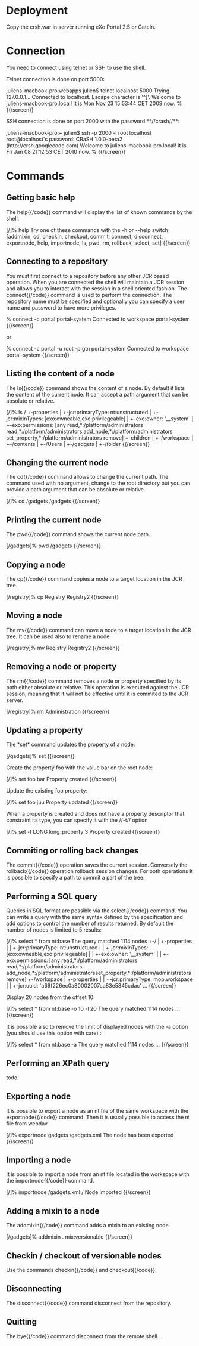 = Deployment =

Copy the crsh.war in server running eXo Portal 2.5 or GateIn.

= Connection =

You need to connect using telnet or SSH to use the shell.

Telnet connection is done on port 5000:

{{screen}}
juliens-macbook-pro:webapps julien$ telnet localhost 5000
Trying 127.0.0.1...
Connected to localhost.
Escape character is '^]'.
Welcome to juliens-macbook-pro.local!
It is Mon Nov 23 15:53:44 CET 2009 now.
%
{{/screen}}

SSH connection is done on port 2000 with the password **//crash//**:

{{screen}}
juliens-macbook-pro:~ julien$ ssh -p 2000 -l root localhost
root@localhost's password:
CRaSH 1.0.0-beta2 (http://crsh.googlecode.com)
Welcome to juliens-macbook-pro.local!
It is Fri Jan 08 21:12:53 CET 2010 now.
%
{{/screen}}

= Commands =

== Getting basic help ==

The {{code}}help{{/code}} command will display the list of known commands by the shell.

{{screen}}
[/]% help
Try one of these commands with the -h or --help switch [addmixin, cd, checkin, checkout, commit, connect, disconnect, exportnode, help, importnode, ls, pwd, rm, rollback, select, set]
{{/screen}}

== Connecting to a repository ==

You must first connect to a repository before any other JCR based operation. When you are connected the shell will maintain
a JCR session and allows you to interact with the session in a shell oriented fashion. The {{code}}connect{{/code}} command
is used to perform the connection. The repository name must be specified and optionally you can specify a user name
and password to have more privileges.

{{screen}}
% connect -c portal portal-system
Connected to workspace portal-system
{{/screen}}

or

{{screen}}
% connect -c portal -u root -p gtn portal-system
Connected to workspace portal-system
{{/screen}}

== Listing the content of a node ==

The {{code}}ls{{/code}} command shows the content of a node. By default it lists the content of the current node. It can
accept a path argument that can be absolute or relative.

{{screen}}
[/]% ls
/
+-properties
| +-jcr:primaryType: nt:unstructured
| +-jcr:mixinTypes: [exo:owneable,exo:privilegeable]
| +-exo:owner: '__system'
| +-exo:permissions: [any read,*:/platform/administrators read,*:/platform/administrators add_node,*:/platform/administrators set_property,*:/platform/administrators remove]
+-children
| +-/workspace
| +-/contents
| +-/Users
| +-/gadgets
| +-/folder
{{/screen}}

== Changing the current node ==

The {{code}}cd{{/code}} command allows to change the current path. The command used with no argument, change to the root
directory but you can provide a path argument that can be absolute or relative.

{{screen}}
[/]% cd /gadgets
/gadgets
{{/screen}}

== Printing the current node ==

The {{code}}pwd{{/code}} command shows the current node path.

{{screen}}
[/gadgets]% pwd
/gadgets
{{/screen}}

== Copying a node ==

The {{code}}cp{{/code}} command copies a node to a target location in the JCR tree.

{{screen}}
[/registry]% cp Registry Registry2
{{/screen}}

== Moving a node ==

The {{code}}mv{{/code}} command can move a node to a target location in the JCR tree. It can be used also to rename a node.

{{screen}}
[/registry]% mv Registry Registry2
{{/screen}}

== Removing a node or property ==

The {{code}}rm{{/code}} command removes a node or property specified by its path either absolute or relative. This operation
is executed against the JCR session, meaning that it will not be effective until it is commited to the JCR server.

{{screen}}
[/registry]% rm Administration
{{/screen}}

== Updating a property ==

The *set* command updates the property of a node:

{{screen}}
[/gadgets]% set
{{/screen}}

Create the property foo with the value bar on the root node:

{{screen}}
[/]% set foo bar
Property created
{{/screen}}

Update the existing foo property:

{{screen}}
[/]% set foo juu
Property updated
{{/screen}}

When a property is created and does not have a property descriptor that constraint its type, you can specify it
with the //-t// option

{{screen}}
[/]% set -t LONG long_property 3
Property created
{{/screen}}

== Commiting or rolling back changes ==

The {{code}}commit{{/code}} operation saves the current session. Conversely the {{code}}rollback{{/code}} operation rollback
session changes. For both operations It is possible to specify a path to commit a part of the tree.

== Performing a SQL query ==

Queries in SQL format are possible via the {{code}}select{{/code}} command. You can write a query with the same syntax defined
by the specification and add options to control the number of results returned. By default the number of nodes is limited
to 5 results:

{{screen}}
[/]% select * from nt:base
The query matched 1114 nodes
+-/
| +-properties
| | +-jcr:primaryType: nt:unstructured
| | +-jcr:mixinTypes: [exo:owneable,exo:privilegeable]
| | +-exo:owner: '__system'
| | +-exo:permissions: [any read,*:/platform/administrators read,*:/platform/administrators add_node,*:/platform/administratorsset_property,*:/platform/administrators remove]
+-/workspace
| +-properties
| | +-jcr:primaryType: mop:workspace
| | +-jcr:uuid: 'a69f226ec0a80002007ca83e5845cdac'
...
{{/screen}}

Display 20 nodes from the offset 10:

{{screen}}
[/]% select * from nt:base -o 10 -l 20
The query matched 1114 nodes
...
{{/screen}}

It is possible also to remove the limit of displayed nodes with the -a option (you should use this option with care) :

{{screen}}
[/]% select * from nt:base -a
The query matched 1114 nodes
...
{{/screen}}

== Performing an XPath query ==

todo

== Exporting a node ==

It is possible to export a node as an nt file of the same workspace with the {{code}}exportnode{{/code}} command. Then it is
usually possible to access the nt file from webdav.

{{screen}}
[/]% exportnode gadgets /gadgets.xml
The node has been exported
{{/screen}}

== Importing a node ==

It is possible to import a node from an nt file located in the workspace with the {{code}}importnode{{/code}} command.

{{screen}}
[/]% importnode /gadgets.xml /
Node imported
{{/screen}}

== Adding a mixin to a node ==

The {{code}}addmixin{{/code}} command adds a mixin to an existing node.

{{screen}}
[/gadgets]% addmixin . mix:versionable
{{/screen}}

== Checkin / checkout of versionable nodes ==

Use the commands {{code}}checkin{{/code}} and {{code}}checkout{{/code}}.

== Disconnecting ==

The {{code}}disconnect{{/code}} command disconnect from the repository.

== Quitting ==

The {{code}}bye{{/code}} command disconnect from the remote shell.